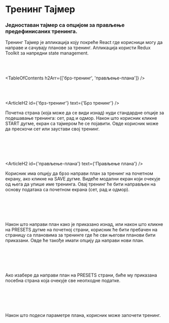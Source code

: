 


# Тренинг Тајмер

### Једноставан тајмер са опцијом за прављење предефинисаних тренинга.

<HeroImage image={TimerImg} title="Тренинг Тајмер" />

Тренинг Тајмер је апликација коју покреће React где корисници могу да направе и сачувају планове за тренинг. Апликација користи Redux Toolkit за напредни state management.

<br />
<br />

<TableOfContents h2Arr={['брз-тренинг', 'прављење-плана']} />

<br />
<br />

<ArticleH2 id={'брз-тренинг'} text={'Брз тренинг'} />

Почетна страна (која може да се види изнад) нуди стандардне опције за подешавање тренинга: сет, рад и одмор. Након што корисник кликне START дугме, екран са тајмером ће се појавити. Овде корисник може да прескочи сет или заустави свој тренинг.

<br />

<ArticleImage
   image={TimerImg1}
   imageMobile={TimerMobileImg1}
   isResponsive={true}
   alt="Екран са тајмером"
/>

<br />
<br />

<ArticleH2 id={'прављење-плана'} text={'Прављење плана'} />

Корисник има опцију да брзо направи план за тренинг на почетном екрану, ако кликне на SAVE дугме. Видеће модални екран који очекује од њега да упише име тренинга. Овај тренинг ће бити направљен на основу података са почетном екрана (сет, рад и одмор).

<br />

<ArticleImage
   image={TimerImg2}
   imageMobile={TimerMobileImg2}
   isResponsive={true}
   alt="Екран за прављење плана"
/>

<br />
<br />

Након што направи план како је приказано изнад, или након што кликне на PRESETS дугме на почетној страни, корисник ће бити пребачен на страницу са плановима за тренинге где ће сви његови планови бити приказани. Овде ће такође имати опцију да направи нови план.

<br />

<ArticleImage
   image={TimerImg3}
   imageMobile={TimerMobileImg3}
   isResponsive={true}
   alt="Екран са плановима за тренинге"
/>

<br />
<br />

Ако изабере да направи план на PRESETS страни, биће му приказана посебна страна која очекује све неопходне податке.

<br />

<ArticleImage
   image={TimerImg4}
   imageMobile={TimerMobileImg4}
   isResponsive={true}
   alt="Екран за прављење плана"
/>

<br />
<br />

Након што подеси параметре плана, корисник може започети тренинг.

<br />

<ArticleImage
   image={TimerImg5}
   imageMobile={TimerMobileImg5}
   isResponsive={true}
   alt="Екран са тајмером"
/>
